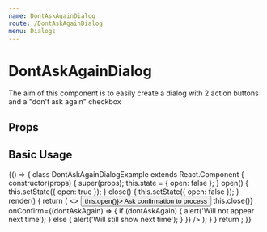 ```yaml
---
name: DontAskAgainDialog
route: /DontAskAgainDialog
menu: Dialogs
---
```



# DontAskAgainDialog

The aim of this component is to easily create a dialog with 2 action buttons and a "don't ask again" checkbox

## Props

<Props of={DontAskAgainDialog} />

## Basic Usage

<Playground>
  {() => {
    class DontAskAgainDialogExample extends React.Component {
      constructor(props) {
        super(props);
        this.state = { open: false };
      }
      open() {
        this.setState({ open: true });
      }
      close() {
        this.setState({ open: false });
      }
      render() {
        return (
          <>
            <Button variant="contained" onClick={() => this.open()}>
              Ask confirmation to process
            </Button>
            <DontAskAgainDialog
              open={this.state.open}
              onClose={() => this.close()}
              onConfirm={(dontAskAgain) => {
                if (dontAskAgain) {
                  alert('Will not appear next time');
                } else {
                  alert('Will still show next time');
                }
              }}
            />
          </>
        );
      }
    }
    return <DontAskAgainDialogExample />;
  }}
</Playground>
